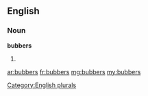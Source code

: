 ==English==

===Noun===
'''bubbers'''

# {{plural of|bubber}}

[[Category:English plurals]]

[[ar:bubbers]]
[[fr:bubbers]]
[[mg:bubbers]]
[[my:bubbers]]